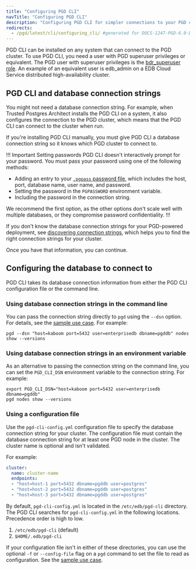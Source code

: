 ```yaml
---
title: "Configuring PGD CLI"
navTitle: "Configuring PGD CLI"
description: "Configuring PGD CLI for simpler connections to your PGD cluster"
redirects:
  - /pgd/latest/cli/configuring_cli/ #generated for DOCS-1247-PGD-6.0-Docs
---
```


PGD CLI can be installed on any system that can connect to the PGD cluster. To use PGD CLI, you need a user with PGD superuser privileges or equivalent. The PGD user with superuser privileges is the [bdr_superuser role](../security). An example of an equivalent user is edb_admin on a EDB Cloud Service distributed high-availability cluster.

## PGD CLI and database connection strings

You might not need a database connection string. For example, when Trusted Postgres Architect installs the PGD CLI on a system, it also configures the connection to the PGD cluster, which means that the PGD CLI can connect to the cluster when run. 

If you're installing PGD CLI manually, you must give PGD CLI a database connection string so it knows which PGD cluster to connect to. 

!!! Important Setting passwords
PGD CLI doesn't interactively prompt for your password. You must pass your password using one of the following methods:

 - Adding an entry to your [`.pgpass` password file](https://www.postgresql.org/docs/current/libpq-pgpass.html), which includes the host, port, database name, user name, and password.
 - Setting the password in the `PGPASSWORD` environment variable.
 - Including the password in the connection string.

We recommend the first option, as the other options don't scale well with multiple databases, or they compromise password confidentiality.
!!!

If you don't know the database connection strings for your PGD-powered deployment, see [discovering connection strings](discover_connections), which helps you to find the right connection strings for your cluster.

Once you have that information, you can continue.

## Configuring the database to connect to

PGD CLI takes its database connection information from either the PGD CLI configuration file or the command line.

### Using database connection strings in the command line

You can pass the connection string directly to `pgd` using the `--dsn` option. For details, see the [sample use case](using_cli/#passing-a-database-connection-string). For example:

```shell
pgd --dsn "host=kaboom port=5432 user=enterprisedb dbname=pgddb" nodes show --versions
```

### Using database connection strings in an environment variable

As an alternative to passing the connection string on the command line, you can set the `PGD_CLI_DSN` environment variable to the connection string. For example:

```shell
export PGD_CLI_DSN="host=kaboom port=5432 user=enterprisedb dbname=pgddb"
pgd nodes show --versions
```

### Using a configuration file

Use the `pgd-cli-config.yml` configuration file to specify the database connection string for your cluster. The configuration file must contain the database connection string for at least one PGD node in the cluster. The cluster name is optional and isn't validated.

For example:

```yaml
cluster:
  name: cluster-name
  endpoints:
  - "host=host-1 port=5432 dbname=pgddb user=postgres"
  - "host=host-2 port=5432 dbname=pgddb user=postgres"
  - "host=host-3 port=5432 dbname=pgddb user=postgres"
```

By default, `pgd-cli-config.yml` is located in the `/etc/edb/pgd-cli` directory. The PGD CLI searches for `pgd-cli-config.yml` in the following locations. Precedence order is high to low.

  1. `/etc/edb/pgd-cli` (default)
  2. `$HOME/.edb/pgd-cli`

If your configuration file isn't in either of these directories, you can use the optional `-f` or `--config-file` flag on a `pgd` command to set the file to read as configuration. See the [sample use case](using_cli/#passing-a-database-connection-string).
